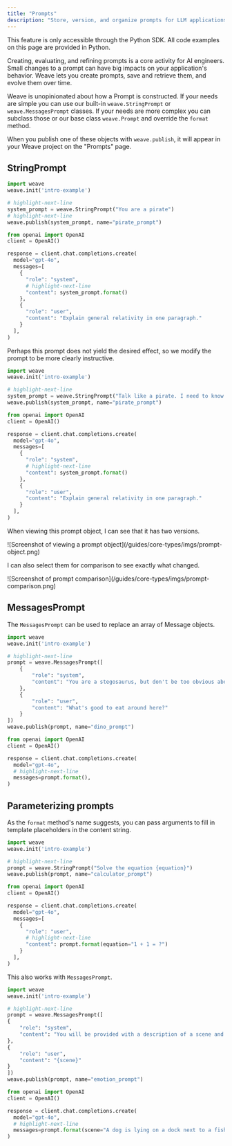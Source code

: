 ```yaml
---
title: "Prompts"
description: "Store, version, and organize prompts for LLM applications"
---
```


<Warning>
This feature is only accessible through the Python SDK. All code examples on this page are provided in Python.
</Warning>

Creating, evaluating, and refining prompts is a core activity for AI engineers.
Small changes to a prompt can have big impacts on your application's behavior.
Weave lets you create prompts, save and retrieve them, and evolve them over time.

Weave is unopinionated about how a Prompt is constructed. If your needs are simple you can use our built-in `weave.StringPrompt` or `weave.MessagesPrompt` classes. If your needs are more complex you can subclass those or our base class `weave.Prompt` and override the
`format` method.

When you publish one of these objects with `weave.publish`, it will appear in your Weave project on the "Prompts" page.

## StringPrompt

```python
import weave
weave.init('intro-example')

# highlight-next-line
system_prompt = weave.StringPrompt("You are a pirate")
# highlight-next-line
weave.publish(system_prompt, name="pirate_prompt")

from openai import OpenAI
client = OpenAI()

response = client.chat.completions.create(
  model="gpt-4o",
  messages=[
    {
      "role": "system",
      # highlight-next-line
      "content": system_prompt.format()
    },
    {
      "role": "user",
      "content": "Explain general relativity in one paragraph."
    }
  ],
)
```

Perhaps this prompt does not yield the desired effect, so we modify the prompt to be more
clearly instructive.

```python
import weave
weave.init('intro-example')

# highlight-next-line
system_prompt = weave.StringPrompt("Talk like a pirate. I need to know I'm listening to a pirate.")
weave.publish(system_prompt, name="pirate_prompt")

from openai import OpenAI
client = OpenAI()

response = client.chat.completions.create(
  model="gpt-4o",
  messages=[
    {
      "role": "system",
      # highlight-next-line
      "content": system_prompt.format()
    },
    {
      "role": "user",
      "content": "Explain general relativity in one paragraph."
    }
  ],
)
```

When viewing this prompt object, I can see that it has two versions.

<Frame>
![Screenshot of viewing a prompt object](/guides/core-types/imgs/prompt-object.png)
</Frame>

I can also select them for comparison to see exactly what changed.

<Frame>
![Screenshot of prompt comparison](/guides/core-types/imgs/prompt-comparison.png)
</Frame>

## MessagesPrompt

The `MessagesPrompt` can be used to replace an array of Message objects.

```python
import weave
weave.init('intro-example')

# highlight-next-line
prompt = weave.MessagesPrompt([
    {
        "role": "system",
        "content": "You are a stegosaurus, but don't be too obvious about it."
    },
    {
        "role": "user",
        "content": "What's good to eat around here?"
    }
])
weave.publish(prompt, name="dino_prompt")

from openai import OpenAI
client = OpenAI()

response = client.chat.completions.create(
  model="gpt-4o",
  # highlight-next-line
  messages=prompt.format(),
)
```

## Parameterizing prompts

As the `format` method's name suggests, you can pass arguments to
fill in template placeholders in the content string.

```python
import weave
weave.init('intro-example')

# highlight-next-line
prompt = weave.StringPrompt("Solve the equation {equation}")
weave.publish(prompt, name="calculator_prompt")

from openai import OpenAI
client = OpenAI()

response = client.chat.completions.create(
  model="gpt-4o",
  messages=[
    {
      "role": "user",
      # highlight-next-line
      "content": prompt.format(equation="1 + 1 = ?")
    }
  ],
)
```

This also works with `MessagesPrompt`.

```python
import weave
weave.init('intro-example')

# highlight-next-line
prompt = weave.MessagesPrompt([
{
    "role": "system",
    "content": "You will be provided with a description of a scene and your task is to provide a single word that best describes an associated emotion."
},
{
    "role": "user",
    "content": "{scene}"
}
])
weave.publish(prompt, name="emotion_prompt")

from openai import OpenAI
client = OpenAI()

response = client.chat.completions.create(
  model="gpt-4o",
  # highlight-next-line
  messages=prompt.format(scene="A dog is lying on a dock next to a fisherman."),
)
```
